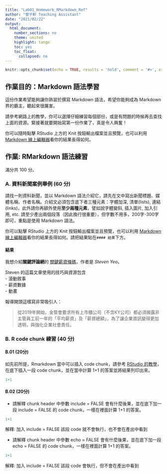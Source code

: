 ```yaml
---
title: "Lab01_Homework_RMarkdown_Ref"
author: "曾子軒 Teaching Assistant"
date: "2021/02/22"
output:
  html_document:
    number_sections: no
    theme: united
    highlight: tango
    toc: yes
    toc_float:
      collapsed: no
---
```


```r
knitr::opts_chunk$set(echo = TRUE, results = 'hold', comment = '#>', error = TRUE)
```

## 作業目的：Markdown 語法學習

這份作業希望能夠讓你熟習於撰寫 Markdown 語法，希望你能夠成為 Markdown 界的霸主，聽起來很厲害。

請參考網路上的教學，你可以選擇仔細練習每個部份，或是有問題的時候再去查找上面的資源。緊接著就要開始寫第一份作業了，真是令人興奮！

你可以隨時點擊 RStudio 上方的 Knit 按鈕輸出檔案並且預覽，也可以利用
 [Markdown 線上編輯器](https://jbt.github.io/markdown-editor)看你的結果長得如何。

## 作業: RMarkdown 語法練習

滿分共 100 分。

### A. 資料新聞案例舉例 (60 分) 

請找一則資料新聞，並以 Markdown 語法介紹它，請先在文中寫出新聞標題、媒體名稱、作者名稱。介紹文必須包含底下者三種元素：字體加深, 清單(lists), 連結(links)，此外請你再額外使用**至少兩種元素**，譬如說字體變斜, 插入圖片, 加入引用, etc.  請至少產出兩個段落（因此換行很重要），但字數不用多，200字-300字即可，重點是使用 Markdown 語法。

你可以點擊 RStudio 上方的 Knit 按鈕輸出檔案並且預覽，也可以利用
 [Markdown 線上編輯器](https://jbt.github.io/markdown-editor)看你的結果長得如何。請把結果貼在`#### 結果`下方。   
 
#### 結果

我想介紹**關鍵評論網**的 [關鍵薪資條碼](https://www.thenewslens.com/interactive/137774)，作者是 _Steven Yeo_。

Steven 的這篇文章使用的技巧與資源包含   
- 滾動敘事   
- 薪資數據   
- 動畫   

報導開頭這樣寫非常吸引人：

> 從2019年開始，金管會要求所有上市櫃公司（不含KY公司）都必須揭露非主管員工前一年的「平均薪資」及「薪資總額」，為了讓企業資訊變得更加透明，與強化企業社會責任。


### B. R code chunk 練習 (40 分) 

#### B.01 (20分)

如先前所提，Rmarkdown 當中可以插入 code chunk，請參考 [RStudio 的教學](https://rmarkdown.rstudio.com/lesson-3.html)，在底下插入一段 code chunk，並在當中計算 1+1 的答案並將結果列印出來。

```r
1+1
```


#### B.02 (20分)
- 請解釋 chunk header 中參數 include = FALSE 會有什麼後果，並在底下加一段 include = FALSE 的 code chunk，一樣在裡面計算 1+1 的答案。

```r
1+1
```

解釋: 加入 include = FALSE 該段 code 就不會執行，也不會在產出中看到

- 請解釋 chunk header 中參數 echo = FALSE 會有什麼後果，並在底下加一段 echo = FALSE 的 code chunk，一樣在裡面計算 1+1 的答案。


```r
1+1
```

解釋: 加入 include = FALSE 該段 code 會執行，但不會在產出中看到
